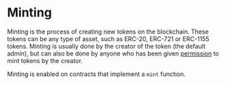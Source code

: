 # Minting

Minting is the process of creating new tokens on the blockchain. These tokens can be any type of asset, such as ERC-20, ERC-721 or ERC-1155 tokens.
Minting is usually done by the creator of the token (the default admin), but can also be done by anyone who has been given [permission](/solidity/extensions/permissions) to mint tokens by the creator.

Minting is enabled on contracts that implement a `mint` function.
